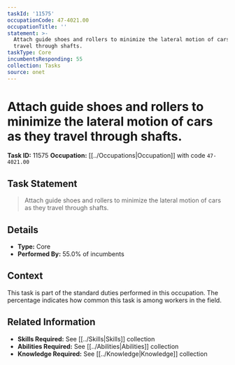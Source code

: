 ```yaml
---
taskId: '11575'
occupationCode: 47-4021.00
occupationTitle: ''
statement: >-
  Attach guide shoes and rollers to minimize the lateral motion of cars as they
  travel through shafts.
taskType: Core
incumbentsResponding: 55
collection: Tasks
source: onet
---
```

# Attach guide shoes and rollers to minimize the lateral motion of cars as they travel through shafts.

**Task ID:** 11575
**Occupation:** [[../Occupations|Occupation]] with code `47-4021.00`

## Task Statement

> Attach guide shoes and rollers to minimize the lateral motion of cars as they travel through shafts.

## Details

- **Type:** Core
- **Performed By:** 55.0% of incumbents

## Context

This task is part of the standard duties performed in this occupation. The percentage indicates how common this task is among workers in the field.

## Related Information

- **Skills Required:** See [[../Skills|Skills]] collection
- **Abilities Required:** See [[../Abilities|Abilities]] collection
- **Knowledge Required:** See [[../Knowledge|Knowledge]] collection

